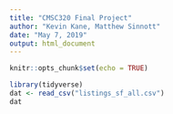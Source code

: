 ```yaml
---
title: "CMSC320 Final Project"
author: "Kevin Kane, Matthew Sinnott"
date: "May 7, 2019"
output: html_document
---
```


```r
knitr::opts_chunk$set(echo = TRUE)
```

```r
library(tidyverse)
dat <- read_csv("listings_sf_all.csv")
dat
```